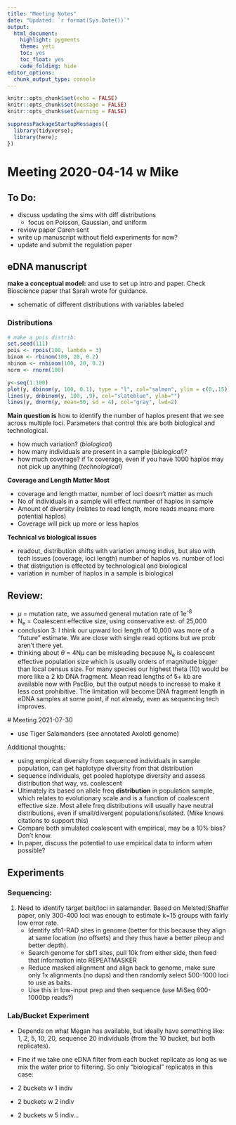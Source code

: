 ```yaml
---
title: "Meeting Notes"
date: "Updated: `r format(Sys.Date())`"
output: 
  html_document:
    highlight: pygments
    theme: yeti
    toc: yes
    toc_float: yes
    code_folding: hide
editor_options: 
  chunk_output_type: console
---
```


```r
knitr::opts_chunk$set(echo = FALSE)
knitr::opts_chunk$set(message = FALSE)
knitr::opts_chunk$set(warning = FALSE)

suppressPackageStartupMessages({
  library(tidyverse);
  library(here);
})

```

# Meeting 2020-04-14 w Mike

## To Do: 

 - discuss updating the sims with diff distributions
    - focus on Poisson, Gaussian, and uniform
 - review paper Caren sent
 - write up manuscript without field experiments for now? 
 - update and submit the regulation paper

## eDNA manuscript

**make a conceptual model:** and use to set up intro and paper. Check Bioscience paper that Sarah wrote for guidance.

 - schematic of different distributions with variables labeled
 
### Distributions

```r
# make a pois distrib:
set.seed(111)
pois <- rpois(100, lambda = 3)
binom <- rbinom(100, 20, 0.2)
nbinom <- rnbinom(100, 20, 0.2)
norm <- rnorm(100)

y<-seq(1:100)
plot(y, dbinom(y, 100, 0.1), type = "l", col="salmon", ylim = c(0,.15))
lines(y, dnbinom(y, 100, .9), col="slateblue", ylab="")
lines(y, dnorm(y, mean=50, sd = 4), col="gray", lwd=2)

```


**Main question is** how to identify the number of haplos present that we see across multiple loci.  Parameters that control this are both biological and technological. 

 - how much variation? (*biological*)
 - how many individuals are present in a sample (*biological*)?
 - how much coverage? if 1x coverage, even if you have 1000 haplos may not pick up anything (*technological*)
 
**Coverage and Length Matter Most**

 - coverage and length matter, number of loci doesn't matter as much
 - No of individuals in a sample will effect number of haplos in sample
 - Amount of diversity (relates to read length, more reads means more potential haplos)
 - Coverage will pick up more or less haplos

**Technical vs biological issues** 

 - readout, distribution shifts with variation among indivs, but also with tech issues (coverage, loci length)
 number of haplos vs. number of loci
 - that distrigution is effected by technological and biological
 - variation in number of haplos in a sample is biological

## Review: 

 - $\mu$ = mutation rate, we assumed general mutation rate of 1e^-8^
 - N~e~ = Coalescent effective size, using conservative est. of 25,000
 - conclusion 3: I think our upward loci length of 10,000 was more of a "future" estimate. We are close with single read options but we prob aren't there yet. 
 - thinking about $\theta$ = 4N$\mu$ can be misleading because N~e~ is coalescent effective population size which is usually orders of magnitude bigger than local census size. For many species our highest theta (10) would be more like a 2 kb DNA fragment. Mean read lengths of 5+ kb are available now with PacBio, but the output needs to increase to make it less cost prohibitive. The limitation will become DNA fragment length in eDNA samples at some point, if not already, even as sequencing tech improves. 
 
 
 # Meeting 2021-07-30
 
  - use Tiger Salamanders (see annotated Axolotl genome)

Additional thoughts:

 - using empirical diversity from sequenced individuals in sample population, can get haplotype diversity from that distribution
 - sequence individuals, get pooled haplotype diversity and assess distribution that way, vs. coalescent
 - Ultimately its based on allele freq **distribution** in population sample, which relates to evolutionary scale and is a function of coalescent effective size. Most allele freq distributions will usually have neutral distributions, even if small/divergent populations/isolated. (Mike knows citations to support this)
 - Compare both simulated coalescent with empirical, may be a 10% bias? Don't know.
 - In paper, discuss the potential to use empirical data to inform when possible?


## Experiments

### Sequencing: 

 1. Need to identify target bait/loci in salamander. Based on Melsted/Shaffer paper, only 300-400 loci was enough to estimate k=15 groups with fairly low error rate.
    - Identify sfb1-RAD sites in genome (better for this because they align at same location (no offsets) and they thus have a better pileup and better depth).
    - Search genome for sbf1 sites, pull 10k from either side, then feed that information into REPEATMASKER
    - Reduce masked alignment and align back to genome, make sure only 1x alignments (no dups) and then randomly select 500-1000 loci to use as baits.
    - Use this in low-input prep and then sequence (use MiSeq 600-1000bp reads?)
    
### Lab/Bucket Experiment

 - Depends on what Megan has available, but ideally have something like: 1, 2, 5, 10, 20, sequence 20 individuals (from the 10 bucket, but both replicates).
 - Fine if we take one eDNA filter from each bucket replicate as long as we mix the water prior to filtering. So only "biological" replicates in this case:
 
  - 2 buckets w 1 indiv
  - 2 buckets w 2 indiv
  - 2 buckets w 5 indiv...
  
